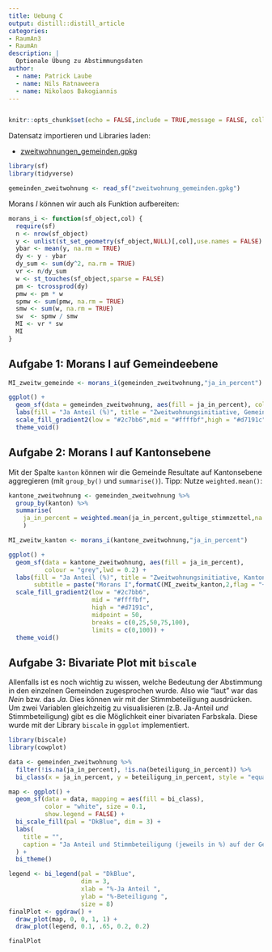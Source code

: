 ```yaml
---
title: Uebung C
output: distill::distill_article
categories:
- RaumAn3
- RaumAn
description: |
  Optionale Übung zu Abstimmungsdaten
author:
  - name: Patrick Laube
  - name: Nils Ratnaweera
  - name: Nikolaos Bakogiannis
---
```


```r

```
```r
knitr::opts_chunk$set(echo = FALSE,include = TRUE,message = FALSE, collapse=TRUE, warning=FALSE, results = "markup", fig.width = 7, fig.height = 5) 
```

Datensatz importieren und Libraries laden:

- [zweitwohnungen_gemeinden.gpkg](zweitwohnung_gemeinden.gpkg)


```r
library(sf)
library(tidyverse)

gemeinden_zweitwohnung <- read_sf("zweitwohnung_gemeinden.gpkg")
```


Morans $I$ können wir auch als Funktion aufbereiten:


```r
morans_i <- function(sf_object,col) {
  require(sf)
  n <- nrow(sf_object)
  y <- unlist(st_set_geometry(sf_object,NULL)[,col],use.names = FALSE)
  ybar <- mean(y, na.rm = TRUE)
  dy <- y - ybar
  dy_sum <- sum(dy^2, na.rm = TRUE)
  vr <- n/dy_sum
  w <- st_touches(sf_object,sparse = FALSE)
  pm <- tcrossprod(dy)
  pmw <- pm * w
  spmw <- sum(pmw, na.rm = TRUE)
  smw <- sum(w, na.rm = TRUE)
  sw  <- spmw / smw
  MI <- vr * sw
  MI
}
```



## Aufgabe 1: Morans I auf Gemeindeebene

```r
MI_zweitw_gemeinde <- morans_i(gemeinden_zweitwohnung,"ja_in_percent")

ggplot() + 
  geom_sf(data = gemeinden_zweitwohnung, aes(fill = ja_in_percent), colour = "grey",lwd = 0.1) + 
  labs(fill = "Ja Anteil (%)", title = "Zweitwohnungsinitiative, Gemeindeebene", subtitle = paste("Morans I",formatC(MI_zweitw_gemeinde,2,flag = "+"))) +
  scale_fill_gradient2(low = "#2c7bb6",mid = "#ffffbf",high = "#d7191c",midpoint = 50,breaks = c(0,25,50,75,100),limits = c(0,100)) +
  theme_void()
```


## Aufgabe 2: Morans I auf Kantonsebene

Mit der Spalte `kanton` können wir die Gemeinde Resultate auf Kantonsebene aggregieren (mit `group_by()` und `summarise()`). Tipp: Nutze `weighted.mean()`:

```r
kantone_zweitwohnung <- gemeinden_zweitwohnung %>%
  group_by(kanton) %>%
  summarise(
    ja_in_percent = weighted.mean(ja_in_percent,gultige_stimmzettel,na.rm = TRUE)
    )

MI_zweitw_kanton <- morans_i(kantone_zweitwohnung,"ja_in_percent")

ggplot() + 
  geom_sf(data = kantone_zweitwohnung, aes(fill = ja_in_percent), 
          colour = "grey",lwd = 0.2) + 
  labs(fill = "Ja Anteil (%)", title = "Zweitwohnungsinitiative, Kantonsebene", 
       subtitle = paste("Morans I",formatC(MI_zweitw_kanton,2,flag = "+"))) +
  scale_fill_gradient2(low = "#2c7bb6",
                       mid = "#ffffbf",
                       high = "#d7191c",
                       midpoint = 50,
                       breaks = c(0,25,50,75,100),
                       limits = c(0,100)) +
  theme_void()
```


## Aufgabe 3: Bivariate Plot mit `biscale`

Allenfalls ist es noch wichtig zu wissen, welche Bedeutung der Abstimmung in den einzelnen Gemeinden zugesprochen wurde. Also wie "laut" war das *Nein* bzw. das *Ja*. Dies können wir mit der Stimmbeteiligung ausdrücken. Um zwei Variablen gleichzeitig zu visualisieren (z.B. Ja-Anteil *und* Stimmbeteiligung) gibt es die Möglichkeit einer bivariaten Farbskala. Diese wurde mit der Library `biscale` in `ggplot` implementiert.

```r
library(biscale)
library(cowplot)

data <- gemeinden_zweitwohnung %>%
  filter(!is.na(ja_in_percent), !is.na(beteiligung_in_percent)) %>%
  bi_class(x = ja_in_percent, y = beteiligung_in_percent, style = "equal", dim = 3)

map <- ggplot() +
  geom_sf(data = data, mapping = aes(fill = bi_class), 
          color = "white", size = 0.1, 
          show.legend = FALSE) +
  bi_scale_fill(pal = "DkBlue", dim = 3) +
  labs(
    title = "",
    caption = "Ja Anteil und Stimmbeteiligung (jeweils in %) auf der Gemeindeebene"
  ) +
  bi_theme()

legend <- bi_legend(pal = "DkBlue",
                    dim = 3,
                    xlab = "%-Ja Anteil ",
                    ylab = "%-Beteiligung ",
                    size = 8)
finalPlot <- ggdraw() +
  draw_plot(map, 0, 0, 1, 1) +
  draw_plot(legend, 0.1, .65, 0.2, 0.2)

finalPlot
```


